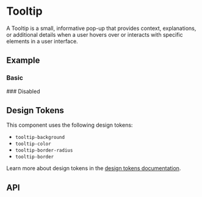 
<Meta title="Docs/Components/Layers/Tooltip" />

# Tooltip
A Tooltip is a small, informative pop-up that provides context, explanations, or additional details when a user hovers over or interacts with specific elements in a user interface.

## Example
### Basic
<Canvas sourceState="shown" of={TooltipStories.Simple} />
### Disabled
<Canvas of={TooltipStories.Disabled} />

## Design Tokens
This component uses the following design tokens:

- `tooltip-background`
- `tooltip-color`
- `tooltip-border-radius`
- `tooltip-border`

Learn more about design tokens in the [design tokens documentation](?path=/story/docs-design-tokens-getting-started--page).

## API

[//]: # (<ArgsTable of={Tooltip} />)
